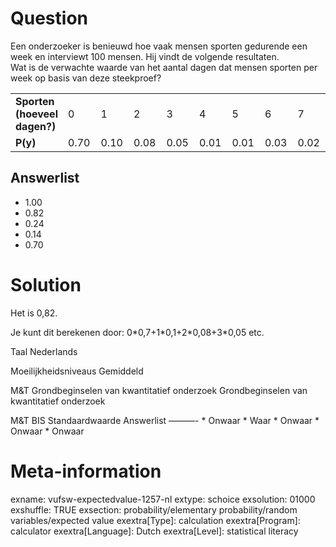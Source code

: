 Question
========
Een onderzoeker is benieuwd hoe vaak mensen sporten gedurende een week en interviewt 100 mensen. Hij vindt de volgende resultaten.  
Wat is de verwachte waarde van het aantal dagen dat mensen sporten per week op basis van deze steekproef?  
  

<table class="fr-alternate-rows tvcss_2 tvcss_3"> <colgroup> <col style="width: 11%" /> <col style="width: 11%" /> <col style="width: 11%" /> <col style="width: 11%" /> <col style="width: 11%" /> <col style="width: 11%" /> <col style="width: 11%" /> <col style="width: 11%" /> <col style="width: 11%" /> </colgroep> <tbody> <tr class="odd"> <td class="tvcss_4"><strong>Sporten<br /> (hoeveel dagen?)</strong><br /> </td> <td class="tvcss_5">0<br /> </td> <td class="tvcss_6">1<br /> </td> <td class="tvcss_7">2<br /> </td> <td class="tvcss_8">3<br /> </td> <td class="tvcss_8">4<br /> </td> <td class="tvcss_8">5<br /> </td> <td class="tvcss_8">6<br /> </td> <td class="tvcss_9">7<br /> </td> </tr> <tr class="even"> <td class="tvcss_4"><strong>P(y)<br /> </strong></td> <td class="tvcss_5">0.70<strong><br /> </strong></td> <td class="tvcss_6">0.10<strong><br /> </strong></td> <td class="tvcss_7">0.08<br /> </td> <td class="tvcss_8">0.05<strong><br /> </strong></td> <td class="tvcss_8">0.01<strong><br /> </strong></td> <td class="tvcss_8">0.01<br /> </td> <td class="tvcss_8">0.03</td> <td class="tvcss_9">0.02<strong><br /> </strong></td> </tr> </tbody> </table>

Answerlist
----------
* 1.00
* 0.82
* 0.24
* 0.14
* 0.70

Solution
========

Het is 0,82.  
  
Je kunt dit berekenen door: 0\*0,7+1\*0,1+2\*0,08+3\*0,05 etc.

Taal Nederlands

Moeilijkheidsniveaus Gemiddeld

M&T Grondbeginselen van kwantitatief onderzoek Grondbeginselen van kwantitatief onderzoek

M&T BIS Standaardwaarde
Answerlist
----------
* Onwaar
* Waar
* Onwaar
* Onwaar
* Onwaar

Meta-information
================
exname: vufsw-expectedvalue-1257-nl
extype: schoice
exsolution: 01000
exshuffle: TRUE
exsection: probability/elementary probability/random variables/expected value
exextra[Type]: calculation
exextra[Program]: calculator
exextra[Language]: Dutch
exextra[Level]: statistical literacy

